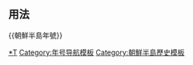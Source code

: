 {{Navbox
|bodyclass = hlist hlist-pipe
|name=朝鮮半島年號
|title=[[朝鮮半島年號列表|朝鮮半島年號]]
|group1=[[朝鲜三国时代|三國時代]]
|list1=
{{Navbox|child
|group1=[[新羅]]
|list1=
* [[建元 (新羅)|建元]]<small>536-551</small>
* [[開國 (新羅)|開國]]<small>551-568</small>
* [[大昌 (年號)|大昌]]<small>568-571</small>
* [[鴻濟]]<small>572-584</small>
* [[建福 (新羅)|建福]]<small>584-634</small>
* [[仁平 (新羅)|仁平]]<small>634-647</small>
* [[太和 (新羅)|太和]]<small>647-650</small>
* （其他地方政權：[[慶雲 (長安國)|慶雲]]<small>822</small>）
|group2=[[高句麗]]
|list2=
* [[永樂 (高句麗)|永樂]]<small>391-412</small>
* [[永康 (高句麗)|永康]]
* [[延壽 (高句麗)|延壽]]
* [[建興 (高句麗)|建興]]
* [[延嘉]]
}}
|group2=[[後三國]]
|list2=
{{Navbox|child
|group1=[[後百濟]]
|list1=
* [[正開 (後百濟)|正開]]<small>901-936</small>
|group2=[[后高句丽]]
|list2=
* [[武泰 (泰封)|武泰]]<small>904-905</small>
* [[聖冊]]<small>905-911</small>
* [[水德萬歲]]<small>911-914</small>
* [[政開]]<small>914-918</small>
}}
|group3=[[高麗]]
|list3=
* [[天授 (高麗)|天授]]<small>918-933</small>
* [[光德]]<small>949-952</small>
* [[峻豐]]<small>960-963</small>
* [[太平 (高麗)|太平]]<small>976-981</small>
*（其他地方政權：[[天開 (妙清)|天開]]<small>1135</small>）
|group4=[[朝鲜王朝]]
|list4=
* [[建陽 (朝鮮王朝)|建陽]]<small>1896-1897</small>
|group5=[[大韓帝國]]
|list5=
* [[光武 (年號)|光武]]<small>1897-1907</small>
* [[隆熙]]<small>1907-1910</small>
|group6=[[朝鮮日治時期]]
|list6=
* [[明治]]
* [[大正]]
* [[昭和]]
|below=※注1：年號後面的年代代表年號初年和終年的[[公曆]]年份。<br>※注2：[[朝鲜王朝]]的[[開國 (朝鮮王朝)|开国]]纪年，[[大韩民国]]的[[大韓民國紀年]]、[[檀君紀元]]，[[朝鲜民主主义人民共和国]]的[[主體曆]]均非年号。
}}<noinclude>

== 用法 ==
<nowiki>{{朝鮮半島年號}}</nowiki>
[[Category:朝鮮半島年號|*T]]
[[Category:年号导航模板]]
[[Category:朝鮮半島歷史模板]]</noinclude>